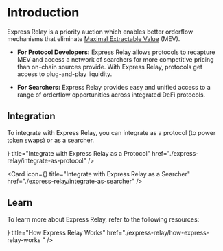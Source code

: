 
# Introduction

Express Relay is a priority auction which enables better orderflow mechanisms that eliminate [Maximal Extractable Value](https://www.ledger.com/academy/glossary/maximal-extractable-value-mev) (MEV).

- **For Protocol Developers:** Express Relay allows protocols to recapture MEV and access a network of searchers for more competitive pricing than on-chain sources provide.
  With Express Relay, protocols get access to plug-and-play liquidity.

- **For Searchers:** Express Relay provides easy and unified access to a range of orderflow opportunities across integrated DeFi protocols.

## Integration

To integrate with Express Relay, you can integrate as a protocol (to power token swaps) or as a searcher.

<Cards>
<Card
  icon={<ContractIcon />}
  title="Integrate with Express Relay as a Protocol"
  href="./express-relay/integrate-as-protocol"
/>

<Card
  icon={<SearchIcon />}
  title="Integrate with Express Relay as a Searcher"
  href="./express-relay/integrate-as-searcher"
/>
</Cards>

## Learn

To learn more about Express Relay, refer to the following resources:

<Cards>
  <Card
    icon={<QuestionMarkIcon />}
    title="How Express Relay Works"
    href="./express-relay/how-express-relay-works "
  />
</Cards>
